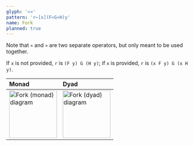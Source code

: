 ```yaml
---
glyph: '«»'
pattern: 'r←[x](F«G»H)y'
name: Fork
planned: true
---
```


Note that `«` and `»` are two separate operators, but only meant to be used together.

If `x` is not provided, `r` is `(F y) G (H y)`; if `x` is provided, `r` is `(x F y) G (x H y)`.

|Monad|Dyad|
|:----|:---|
|<img src="/combinators/fork_1.svg" width="128" alt="Fork (monad) diagram" />|<img src="/combinators/fork_2.svg" width="128" alt="Fork (dyad) diagram" />|